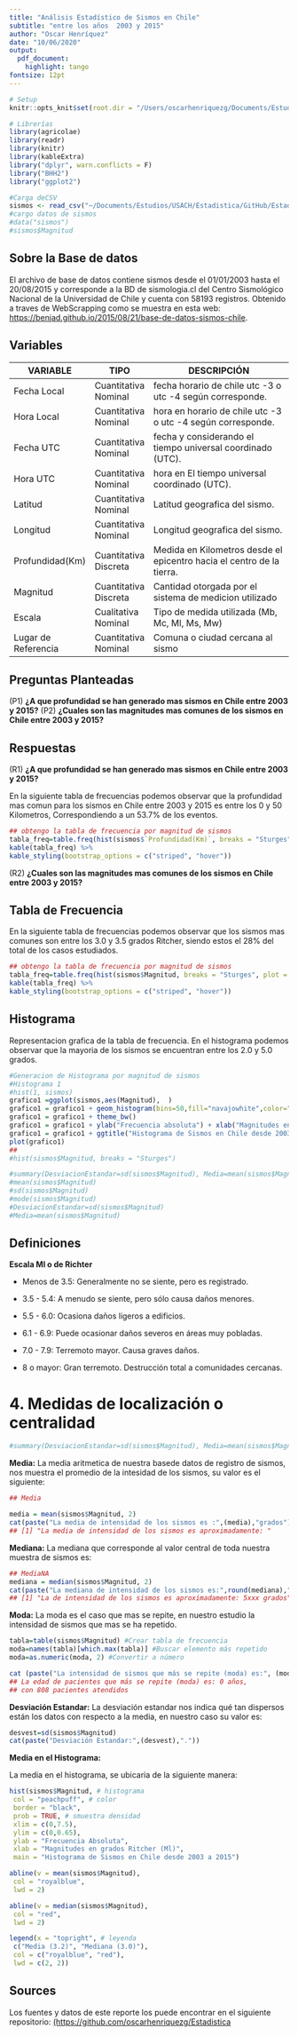 ```yaml
---
title: "Análisis Estadístico de Sismos en Chile"
subtitle: "entre los años  2003 y 2015"
author: "Oscar Henríquez"
date: "10/06/2020"
output: 
  pdf_document:
    highlight: tango
fontsize: 12pt
---
```


```r
# Setup
knitr::opts_knit$set(root.dir = "/Users/oscarhenriquezg/Documents/Estudios/USACH/Estadistica/GitHub/Estadistica")

# Librerías
library(agricolae)
library(readr)
library(knitr)
library(kableExtra)
library("dplyr", warn.conflicts = F)
library("BHH2")
library("ggplot2")
```




```r
#Carga deCSV
sismos <- read_csv("~/Documents/Estudios/USACH/Estadistica/GitHub/Estadistica/Sismos_Curado.csv")[ ,c('Fecha Local', 'Hora Local', 'Fecha UTC', 'Hora UTC', 'Latitud', 'Longitud', 'Profundidad(Km)', 'Magnitud', 'Escala', 'Lugar de Referencia')]
#cargo datos de sismos
#data("sismos")
#sismos$Magnitud
```

## Sobre la Base de datos
El archivo de base de datos contiene sismos desde el 01/01/2003 hasta el 20/08/2015 y corresponde a la BD de sismologia.cl del Centro Sismológico Nacional de la Universidad de Chile y cuenta con 58193 registros. Obtenido a traves de WebScrapping como se muestra en esta web: <https://benjad.github.io/2015/08/21/base-de-datos-sismos-chile>.

## Variables
| VARIABLE            | TIPO                  | DESCRIPCIÓN                                                           |
|---------------------|-----------------------|-----------------------------------------------------------------------|
| Fecha Local         | Cuantitativa Nominal  | fecha horario de chile utc -3 o utc -4 según corresponde.             |
| Hora Local          | Cuantitativa Nominal  | hora en horario de chile utc -3 o utc -4 según corresponde.           |
| Fecha UTC           | Cuantitativa Nominal  | fecha y considerando el tiempo universal coordinado (UTC).            |
| Hora UTC            | Cuantitativa Nominal  | hora en El tiempo universal coordinado (UTC).                         |
| Latitud             | Cuantitativa Nominal  | Latitud geografica del sismo.                                         |
| Longitud            | Cuantitativa Nominal  | Longitud geografica del sismo.                                        |
| Profundidad(Km)     | Cuantitativa Discreta | Medida en Kilometros desde el epicentro hacia el centro de la tierra. |
| Magnitud            | Cuantitativa Discreta | Cantidad otorgada por el sistema de medicion utilizado                |
| Escala              | Cualitativa Nominal   | Tipo de medida utilizada (Mb, Mc, Ml, Ms, Mw)                         |
| Lugar de Referencia | Cuantitativa Nominal  | Comuna o ciudad cercana al sismo                                      |

## Preguntas Planteadas

(P1) **¿A que profundidad se han generado mas sismos en Chile entre 2003 y 2015?**
(P2) **¿Cuales son las magnitudes mas comunes de los sismos en Chile entre 2003 y 2015?**


## Respuestas

(R1) **¿A que profundidad se han generado mas sismos en Chile entre 2003 y 2015?**

En la siguiente tabla de frecuencias podemos observar que la profundidad mas comun para los sismos en Chile entre 2003 y 2015 es entre los 0 y 50 Kilometros, Correspondiendo a un 53.7% de los eventos.

```r
## obtengo la tabla de frecuencia por magnitud de sismos
tabla_freq=table.freq(hist(sismos$`Profundidad(Km)`, breaks = "Sturges", plot = FALSE))
kable(tabla_freq) %>%
kable_styling(bootstrap_options = c("striped", "hover"))
```

\newpage
(R2) **¿Cuales son las magnitudes mas comunes de los sismos en Chile entre 2003 y 2015?**

## Tabla de Frecuencia

En la siguiente tabla de frecuencias podemos observar que los sismos mas comunes son entre los 3.0 y 3.5 grados Ritcher, siendo estos el 28% del total de los casos estudiados.

```r
## obtengo la tabla de frecuencia por magnitud de sismos
tabla_freq=table.freq(hist(sismos$Magnitud, breaks = "Sturges", plot = FALSE))
kable(tabla_freq) %>%
kable_styling(bootstrap_options = c("striped", "hover"))
```



\newpage
## Histograma

Representacion grafica de la tabla de frecuencia.
En el histograma podemos observar que la mayoria de los sismos se encuentran entre los 2.0 y 5.0 grados.

```r
#Generacion de Histograma por magnitud de sismos
#Histograma 1
#hist(1, sismos)
grafico1 =ggplot(sismos,aes(Magnitud),  ) 
grafico1 = grafico1 + geom_histogram(bins=50,fill="navajowhite",color="orange")
grafico1 = grafico1 + theme_bw()
grafico1 = grafico1 + ylab("Frecuencia absoluta") + xlab("Magnitudes en grados Ritcher (Ml)")
grafico1 = grafico1 + ggtitle("Histograma de Sismos en Chile desde 2003 a 2015")
plot(grafico1)
##
#hist(sismos$Magnitud, breaks = "Sturges")

#summary(DesviacionEstandar=sd(sismos$Magnitud), Media=mean(sismos$Magnitud))
#mean(sismos$Magnitud)
#sd(sismos$Magnitud)
#mode(sismos$Magnitud)
#DesviacionEstandar=sd(sismos$Magnitud)
#Media=mean(sismos$Magnitud)

```

## Definiciones

**Escala Ml o de Richter**

* Menos de 3.5: Generalmente no se siente, pero es registrado.

* 3.5 - 5.4: A menudo se siente, pero sólo causa daños menores.

* 5.5 - 6.0: Ocasiona daños ligeros a edificios.

* 6.1 - 6.9: Puede ocasionar daños severos en áreas muy pobladas.

* 7.0 - 7.9: Terremoto mayor. Causa graves daños.

* 8 o mayor: Gran terremoto. Destrucción total a comunidades cercanas.




# 4. Medidas de localización o centralidad

```r
#summary(DesviacionEstandar=sd(sismos$Magnitud), Media=mean(sismos$Magnitud))
```

**Media:**
La media aritmetica de nuestra basede datos de registro de sismos, nos muestra el promedio de la intesidad de los sismos, su valor es el siguiente:

```r
## Media

media = mean(sismos$Magnitud, 2)
cat(paste("La media de intensidad de los sismos es :",(media),"grados"))
## [1] "La media de intensidad de los sismos es aproximadamente: "
```

**Mediana:**
La mediana que corresponde al valor central de toda nuestra muestra de sismos es:

```r
## MediaNA
mediana = median(sismos$Magnitud, 2)
cat(paste("La mediana de intensidad de los sismos es:",round(mediana),"grados"))
## [1] "La de intensidad de los sismos es aproximadamente: 5xxx grados"
```

**Moda:**
La moda es el caso que mas se repite, en nuestro estudio la intensidad de sismos que mas se ha repetido.
```r
tabla=table(sismos$Magnitud) #Crear tabla de frecuencia
moda=names(tabla)[which.max(tabla)] #Buscar elemento más repetido
moda=as.numeric(moda, 2) #Convertir a número

cat (paste("La intensidad de sismos que más se repite (moda) es:", (moda), "grados, \n en" ,tabla[which.max(tabla)], "registros de sismos.\n"))
## La edad de pacientes que más se repite (moda) es: 0 años,
## con 808 pacientes atendidos
```

**Desviación Estandar:**
La desviación estandar nos indica qué tan dispersos están los datos con respecto a la media, en nuestro caso su valor es:
```r
desvest=sd(sismos$Magnitud)
cat(paste("Desviación Estandar:",(desvest),"."))
```

**Media en el Histograma:**

La media en el histograma, se ubicaria de la siguiente manera:

```r

hist(sismos$Magnitud, # histograma
 col = "peachpuff", # color
 border = "black", 
 prob = TRUE, # smuestra densidad
 xlim = c(0,7.5),
 ylim = c(0,0.65),
 ylab = "Frecuencia Absoluta",
 xlab = "Magnitudes en grados Ritcher (Ml)",
 main = "Histograma de Sismos en Chile desde 2003 a 2015")

abline(v = mean(sismos$Magnitud),
 col = "royalblue",
 lwd = 2)

abline(v = median(sismos$Magnitud),
 col = "red",
 lwd = 2)

legend(x = "topright", # leyenda
 c("Media (3.2)", "Mediana (3.0)"),
 col = c("royalblue", "red"),
 lwd = c(2, 2))
```


## Sources

Los fuentes y datos de este reporte los puede encontrar en el siguiente repositorio: [(https://github.com/oscarhenriquezg/Estadistica](https://github.com/oscarhenriquezg/Estadistica)
